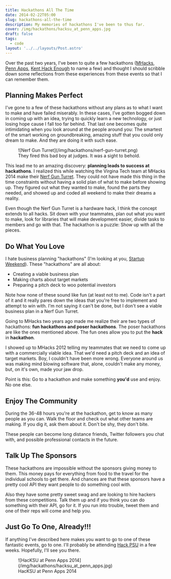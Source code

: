 ```yaml
---
title: Hackathons All The Time
date: 2014-02-22T05:00
slug: hackathons-all-the-time
description: My memories of hackathons I've been to thus far.
cover: /img/hackathons/hacksu_at_penn_apps.jpg
draft: false
tags:
  - code
layout: '../../layouts/Post.astro'
---
```


Over the past two years, I've been to quite a few hackathons
([MHacks](http://www.mhacks.org/), [Penn Apps](http://2014s.pennapps.com/),
[Kent Hack Enough](http://hacksu.cs.kent.edu/khe2013/) to name a few) and
thought I should scribble down some reflections from these experiences from
these events so that I can remember them.

## Planning Makes Perfect

I've gone to a few of these hackathons without any plans as to what I want to
make and have failed miserably. In these cases, I've gotten bogged down in
coming up with an idea, trying to quickly learn a new technology, or just losing
hope cause I fall too far behind. That last one becomes quite intimidating when
you look around at the people around you: The smartest of the smart working on
groundbreaking, amazing stuff that you could only dream to make. And they are
doing it with such ease.

<figure className="pull-right">
  ![Nerf Gun Turret](/img/hackathons/nerf-gun-turret.png)
  <figcaption>
    They fired this bad boy at judges. It was a sight to behold.
  </figcaption>
</figure>

This lead me to an amazing discovery: **planning leads to success at
hackathons**. I realized this while watching the Virgina Tech team at MHacks
2014 make their [Nerf Gun
Turret](http://mhackswinter2014.challengepost.com/submissions/20138-enough-said).
They could not have made this thing in the time constraints without having
a solid plan of what to make before showing up. They figured out what they
wanted to make, found the parts they needed, and showed up and coded all weekend
to make their dreams a reality.

Even though the Nerf Gun Turret is a hardware hack, I think the concept extends
to all hacks. Sit down with your teammates, plan out what you want to make, look
for libraries that will make development easier, divide tasks to members and go
with that. The hackathon is a puzzle: Show up with all the pieces.

## Do What You Love

I hate business planning "hackathons" (I'm looking at you, [Startup
Weekend](http://startupweekend.org/)). These "hackathons" are all about:

- Creating a viable business plan
- Making charts about target markets
- Preparing a pitch deck to woo potential investors

Note how none of these sound like fun (at least not to me). Code isn't
a part of it and it really pares down the ideas that you're free to implement
and attempt to win with. I'm not saying it can't be done, but I don't see
a viable business plan in a Nerf Gun Turret.

Going to MHacks two years ago made me realize their are two types of hackathons:
**fun hackathons and poser hackathons**. The poser hackathons are like the ones
mentioned above. The fun ones allow you to put the **hack** in **hackathon**.

I showed up to MHacks 2012 telling my teammates that we need to come up with
a commercially viable idea. That we'd need a pitch deck and an idea of target
markets. Boy, I couldn't have been more wrong. Everyone around us was making
mind blowing software that, alone, couldn't make any money, but, on it's own,
made your jaw drop.

Point is this: Go to a hackathon and make something **you'd** use and enjoy.
No one else.

## Enjoy The Community

During the 36-48 hours you're at the hackathon, get to know as many people as
you can. Walk the floor and check out what other teams are making. If you dig
it, ask them about it. Don't be shy, they don't bite.

These people can become long distance friends, Twitter followers you chat with,
and possible professional contacts in the future.

## Talk Up The Sponsors

These hackathons are impossible without the sponsors giving money to them. This
money pays for everything from food to the travel for the individual schools to
get there. And chances are that these sponsors have a pretty cool API they want
people to do something cool with.

Also they have some pretty sweet swag and are looking to hire hackers from these
competitions. Talk them up and if you think you can do something with their API,
go for it. If you run into trouble, tweet them and one of their reps will come
and help you.

## Just Go To One, Already!!!

If anything I've described here makes you want to go to one of these fantastic
events, go to one. I'll probably be attending [Hack PSU](http://www.hackpsu.com/)
in a few weeks. Hopefully, I'll see you there.

<figure className="center">
  ![HacKSU at Penn Apps 2014](/img/hackathons/hacksu_at_penn_apps.jpg)
  <figcaption>HacKSU at Penn Apps 2014</figcaption>
</figure>
